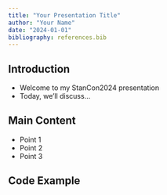 ```yaml
---
title: "Your Presentation Title"
author: "Your Name"
date: "2024-01-01"
bibliography: references.bib
---
```


## Introduction

- Welcome to my StanCon2024 presentation
- Today, we'll discuss...

## Main Content

- Point 1
- Point 2
- Point 3

## Code Example
